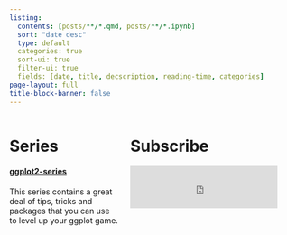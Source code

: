 ```yaml
---
listing:
  contents: [posts/**/*.qmd, posts/**/*.ipynb]
  sort: "date desc"
  type: default
  categories: true
  sort-ui: true
  filter-ui: true
  fields: [date, title, decscription, reading-time, categories]
page-layout: full
title-block-banner: false
---
```


:::: {.columns}

::: {.column width="40%"}
# Series
#### [ggplot2-series](ggplot-series.html)
This series contains a great deal of tips, tricks
and packages that you can use to level up your
ggplot game.
:::
::: {.column width="60%"}
# Subscribe
<iframe id="beehiiv-form" src="https://embeds.beehiiv.com/9232d2a2-6e85-4beb-b8ed-1de94e9e4f01?slim=true" data-test-id="beehiiv-embed" frameborder="0" scrolling="no" style="margin: 0; border-radius: 0px !important; background-color: transparent; height: 75px; width: 90%;"></iframe>
:::

:::: 

